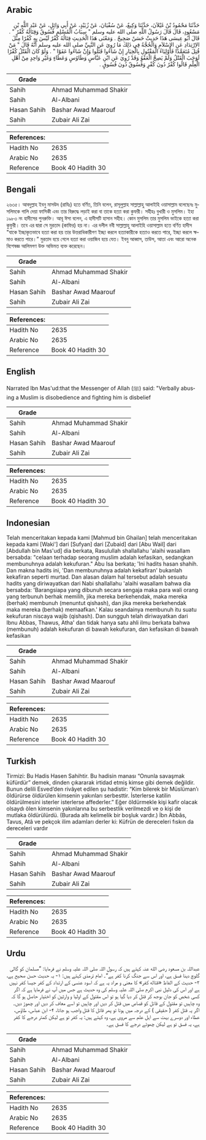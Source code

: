 ## Arabic


<div dir="rtl" lang="ar" style={{fontSize:'larger',backgroundColor:'#f8f9fa',padding:20}}>
حَدَّثَنَا مَحْمُودُ بْنُ غَيْلاَنَ، حَدَّثَنَا وَكِيعٌ، عَنْ سُفْيَانَ، عَنْ زُبَيْدٍ، عَنْ أَبِي وَائِلٍ، عَنْ عَبْدِ اللَّهِ بْنِ مَسْعُودٍ، قَالَ قَالَ رَسُولُ اللَّهِ صلى الله عليه وسلم ‏"‏ سِبَابُ الْمُسْلِمِ فُسُوقٌ وَقِتَالُهُ كُفْرٌ ‏"‏ ‏.‏ قَالَ أَبُو عِيسَى هَذَا حَدِيثٌ حَسَنٌ صَحِيحٌ ‏.‏ وَمَعْنَى هَذَا الْحَدِيثِ قِتَالُهُ كُفْرٌ لَيْسَ بِهِ كُفْرًا مِثْلَ الاِرْتِدَادِ عَنِ الإِسْلاَمِ وَالْحُجَّةُ فِي ذَلِكَ مَا رُوِيَ عَنِ النَّبِيِّ صلى الله عليه وسلم أَنَّهُ قَالَ ‏"‏ مَنْ قُتِلَ مُتَعَمَّدًا فَأَوْلِيَاءُ الْمَقْتُولِ بِالْخِيَارِ إِنْ شَاءُوا قَتَلُوا وَإِنْ شَاءُوا عَفَوْا ‏"‏ ‏.‏ وَلَوْ كَانَ الْقَتْلُ كُفْرًا لَوَجَبَ الْقَتْلُ وَلَمْ يَصِحَّ الْعَفْوُ وَقَدْ رُوِيَ عَنِ ابْنِ عَبَّاسٍ وَطَاوُسٍ وَعَطَاءٍ وَغَيْرِ وَاحِدٍ مِنْ أَهْلِ الْعِلْمِ قَالُوا كُفْرٌ دُونَ كُفْرٍ وَفُسُوقٌ دُونَ فُسُوقٍ ‏.‏
</div>
<div style={{backgroundColor:'#f8f9fa',padding:20, marginBottom: 10}}><table> <thead> <tr> <th>Grade</th> <th></th> </tr> </thead> <tbody> <tr><td>Sahih</td><td>Ahmad Muhammad Shakir</td></tr><tr><td>Sahih</td><td>Al-Albani</td></tr><tr><td>Hasan Sahih</td><td>Bashar Awad Maarouf</td></tr><tr><td>Sahih</td><td>Zubair Ali Zai</td></tr></tbody></table><table> <thead> <tr> <th>References:</th> <th></th> </tr> </thead> <tbody><tr><td>Hadith No</td><td>2635</td></tr><tr><td>Arabic No</td><td>2635</td></tr><tr><td>Reference</td><td>Book 40 Hadith 30</td></tr></tbody></table></div>

## Bengali


<div dir="ltr" lang="bn" style={{fontSize:'larger',backgroundColor:'#f8f9fa',padding:20}}>
২৬৩৫। আবদুল্লাহ ইবনু মাসউদ (রাযিঃ) হতে বর্ণিত, তিনি বলেন, রাসূলুল্লাহ সাল্লাল্লাহু আলাইহি ওয়াসাল্লাম বলেছেনঃ মুসলিমকে গালি দেয়া ফাসিকী এবং তার বিরুদ্ধে লড়াই করা বা তাকে হত্যা করা কুফরী। সহীহঃ বুখারী ও মুসলিম। ইহা ১৯৮৩ নং হাদীসের পুনরুক্তি। আবূ ঈসা বলেন, এ হাদীসটি হাসান সহীহ। কোন মুসলিম তার মুসলিম ভাইকে হত্যা করা কুফুরী। তবে এর দ্বারা সে মুরতাদ (কাফির) হয় না। এর দলীল নবী সাল্লাল্লাহু আলাইহি ওয়াসাল্লাম হতে বর্ণিত হাদীস "যাকে ইচ্ছাকৃতভাবে হত্যা করা হয় তার উত্তরাধিকারীগণ ইচ্ছা করলে হত্যাকারীকে হত্যাও করতে পারে, ইচ্ছা করলে ক্ষমাও করতে পারে।” মুরতাদ হয়ে গেলে হত্যা করা ওয়াজিব হয়ে যেত। ইবনু আব্বাস, তাউস, আতা এবং আরো অনেক বিশেষজ্ঞ আলিমগণ উক্ত অভিমত ব্যক্ত করেছেন।
</div>
<div style={{backgroundColor:'#f8f9fa',padding:20, marginBottom: 10}}><table> <thead> <tr> <th>Grade</th> <th></th> </tr> </thead> <tbody> <tr><td>Sahih</td><td>Ahmad Muhammad Shakir</td></tr><tr><td>Sahih</td><td>Al-Albani</td></tr><tr><td>Hasan Sahih</td><td>Bashar Awad Maarouf</td></tr><tr><td>Sahih</td><td>Zubair Ali Zai</td></tr></tbody></table><table> <thead> <tr> <th>References:</th> <th></th> </tr> </thead> <tbody><tr><td>Hadith No</td><td>2635</td></tr><tr><td>Arabic No</td><td>2635</td></tr><tr><td>Reference</td><td>Book 40 Hadith 30</td></tr></tbody></table></div>

## English


<div dir="ltr" lang="en" style={{fontSize:'larger',backgroundColor:'#f8f9fa',padding:20}}>
Narrated Ibn Mas'ud:that the Messenger of Allah (ﷺ) said: "Verbally abusing a Muslim is disobedience and fighting him is disbelief
</div>
<div style={{backgroundColor:'#f8f9fa',padding:20, marginBottom: 10}}><table> <thead> <tr> <th>Grade</th> <th></th> </tr> </thead> <tbody> <tr><td>Sahih</td><td>Ahmad Muhammad Shakir</td></tr><tr><td>Sahih</td><td>Al-Albani</td></tr><tr><td>Hasan Sahih</td><td>Bashar Awad Maarouf</td></tr><tr><td>Sahih</td><td>Zubair Ali Zai</td></tr></tbody></table><table> <thead> <tr> <th>References:</th> <th></th> </tr> </thead> <tbody><tr><td>Hadith No</td><td>2635</td></tr><tr><td>Arabic No</td><td>2635</td></tr><tr><td>Reference</td><td>Book 40 Hadith 30</td></tr></tbody></table></div>

## Indonesian


<div dir="ltr" lang="id" style={{fontSize:'larger',backgroundColor:'#f8f9fa',padding:20}}>
Telah menceritakan kepada kami [Mahmud bin Ghailan] telah menceritakan kepada kami [Waki'] dari [Sufyan] dari [Zubaid] dari [Abu Wail] dari [Abdullah bin Mas'ud] dia berkata, Rasulullah shallallahu 'alaihi wasallam bersabda: "celaan terhadap seorang muslim adalah kefasikan, sedangkan membunuhnya adalah kekufuran." Abu Isa berkata; 'Ini hadits hasan shahih. Dan makna hadits ini, 'Dan membunuhnya adalah kekafiran' bukanlah kekafiran seperti murtad. Dan alasan dalam hal tersebut adalah sesuatu hadits yang diriwayatkan dari Nabi shallallahu 'alaihi wasallam bahwa dia bersabda: 'Barangsiapa yang dibunuh secara sengaja maka para wali orang yang terbunuh berhak memilih, jika mereka berkehendak, maka mereka (berhak) membunuh (menuntut qishash), dan jika mereka berkehendak maka mereka (berhak) memaafkan.' Kalau seandainya membunuh itu suatu kekufuran niscaya wajib (qishash). Dan sungguh telah diriwayatkan dari Ibnu Abbas, Thawus, Atha' dan tidak hanya satu ahli ilmu berkata bahwa (membunuh) adalah kekufuran di bawah kekufuran, dan kefasikan di bawah kefasikan
</div>
<div style={{backgroundColor:'#f8f9fa',padding:20, marginBottom: 10}}><table> <thead> <tr> <th>Grade</th> <th></th> </tr> </thead> <tbody> <tr><td>Sahih</td><td>Ahmad Muhammad Shakir</td></tr><tr><td>Sahih</td><td>Al-Albani</td></tr><tr><td>Hasan Sahih</td><td>Bashar Awad Maarouf</td></tr><tr><td>Sahih</td><td>Zubair Ali Zai</td></tr></tbody></table><table> <thead> <tr> <th>References:</th> <th></th> </tr> </thead> <tbody><tr><td>Hadith No</td><td>2635</td></tr><tr><td>Arabic No</td><td>2635</td></tr><tr><td>Reference</td><td>Book 40 Hadith 30</td></tr></tbody></table></div>

## Turkish


<div dir="ltr" lang="tr" style={{fontSize:'larger',backgroundColor:'#f8f9fa',padding:20}}>
Tirmizi: Bu Hadis Hasen Sahihtir. Bu hadisin manası “Onunla savaşmak küfürdür” demek, dinden çıkararak irtidad etmiş kimse gibi demek değildir. Bunun delili Esved’den rivâyet edilen şu hadistir: “Kim bilerek bir Müslüman’ı öldürürse öldürülen kimsenin yakınları serbesttir. İsterlerse katilin öldürülmesini isterler isterlerse affederler.” Eğer öldürmekle kişi kafir olacak olsaydı ölen kimsenin yakınlarına bu serbestlik verilmezdi ve o kişi de mutlaka öldürülürdü. (Burada altı kelimelik bir boşluk vardır.) İbn Abbâs, Tavus, Atâ ve pekçok ilim adamları derler ki: Küfrün de dereceleri fıskın da dereceleri vardır
</div>
<div style={{backgroundColor:'#f8f9fa',padding:20, marginBottom: 10}}><table> <thead> <tr> <th>Grade</th> <th></th> </tr> </thead> <tbody> <tr><td>Sahih</td><td>Ahmad Muhammad Shakir</td></tr><tr><td>Sahih</td><td>Al-Albani</td></tr><tr><td>Hasan Sahih</td><td>Bashar Awad Maarouf</td></tr><tr><td>Sahih</td><td>Zubair Ali Zai</td></tr></tbody></table><table> <thead> <tr> <th>References:</th> <th></th> </tr> </thead> <tbody><tr><td>Hadith No</td><td>2635</td></tr><tr><td>Arabic No</td><td>2635</td></tr><tr><td>Reference</td><td>Book 40 Hadith 30</td></tr></tbody></table></div>

## Urdu


<div dir="rtl" lang="ur" style={{fontSize:'larger',backgroundColor:'#f8f9fa',padding:20}}>
عبداللہ بن مسعود رضی الله عنہ کہتے ہیں کہ رسول اللہ صلی اللہ علیہ وسلم نے فرمایا: ”مسلمان کو گالی گلوچ دینا فسق ہے، اور اس سے جنگ کرنا کفر ہے“۔ امام ترمذی کہتے ہیں: ۱- یہ حدیث حسن صحیح ہے، ۲- حدیث کے الفاظ «قتاله كفر» کا معنی و مراد یہ ہے کہ اسود عنسی کے ارتداد کے کفر جیسا کفر نہیں ہے اور اس کی دلیل نبی اکرم صلی اللہ علیہ وسلم کی وہ حدیث ہے جس میں آپ نے فرمایا ہے کہ اگر کسی شخص کو جان بوجھ کر قتل کر دیا گیا ہو تو اس مقتول کے اولیا و وارثین کو اختیار حاصل ہو گا کہ وہ چاہیں تو مقتول کے قاتل کو قصاص میں قتل کر دیں اور چاہیں تو اسے معاف کر دیں اور چھوڑ دیں۔ اگر یہ قتل کفر ( حقیقی ) کے درجہ میں ہوتا تو پھر قاتل کا قتل واجب ہو جاتا، ۴- ابن عباس، طاؤس، عطاء اور دوسرے بہت سے اہل علم سے مروی ہے، وہ کہتے ہیں: یہ کفر تو ہے لیکن کمتر درجے کا کفر ہے، یہ فسق تو ہے لیکن چھوٹے درجے کا فسق ہے۔
</div>
<div style={{backgroundColor:'#f8f9fa',padding:20, marginBottom: 10}}><table> <thead> <tr> <th>Grade</th> <th></th> </tr> </thead> <tbody> <tr><td>Sahih</td><td>Ahmad Muhammad Shakir</td></tr><tr><td>Sahih</td><td>Al-Albani</td></tr><tr><td>Hasan Sahih</td><td>Bashar Awad Maarouf</td></tr><tr><td>Sahih</td><td>Zubair Ali Zai</td></tr></tbody></table><table> <thead> <tr> <th>References:</th> <th></th> </tr> </thead> <tbody><tr><td>Hadith No</td><td>2635</td></tr><tr><td>Arabic No</td><td>2635</td></tr><tr><td>Reference</td><td>Book 40 Hadith 30</td></tr></tbody></table></div>